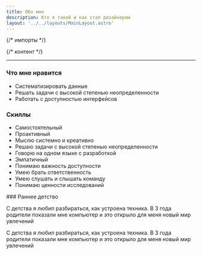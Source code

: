 ```yaml
---
title: Обо мне
description: Кто я такой и как стал дизайнером
layout: '../../layouts/MainLayout.astro'
---
```


{/* импорты */}


{/* контент */}

<ContentSection title="Визитка">

<AboutCard mp4={aboutVideoMP4} webm={aboutVideoWEBM} />

  ---

  ### Что мне нравится

  - Систематизировать данные
  - Решать задачи с высокой степенью неопределенности
  - Работать с доступностью интерфейсов

  ### Скиллы

  - Самостоятельный
  - Проактивный
  - Мыслю системно и креативно
  - Решаю задачи с высокой степенью неопределенности
  - Говорю на одном языке с разработкой
  - Эмпатичный
  - Понимаю важность доступности
  - Умею брать ответственность
  - Умею слушать и слышать команду
  - Понимаю ценности исследований
</ContentSection>

<ContentSection title="История">
  ### Раннее детство

  С детства я любил разбираться, как устроена техника. В 3 года родители показали мне компьютер и это открыло для меня новый мир увлечений

  С детства я любил разбираться, как устроена техника. В 3 года родители показали мне компьютер и это открыло для меня новый мир увлечений
</ContentSection>
